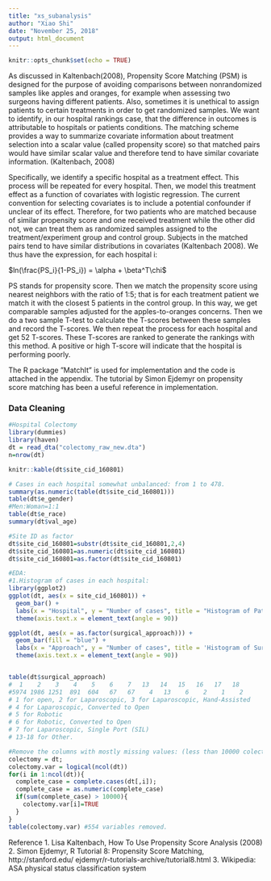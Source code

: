 ```yaml
---
title: "xs_subanalysis"
author: "Xiao Shi"
date: "November 25, 2018"
output: html_document
---
```


```r
knitr::opts_chunk$set(echo = TRUE)
```

As discussed in Kaltenbach(2008), Propensity Score Matching (PSM) is designed for the purpose of avoiding comparisons between nonrandomized samples like apples and oranges, for example when assessing two surgeons having different patients. Also, sometimes it is unethical to assign patients to certain treatments in order to get randomized samples. We want to identify, in our hospital rankings case, that the difference in outcomes is attributable to hospitals or patients conditions. The matching scheme provides a way to summarize covariate information about treatment selection into a scalar value (called propensity score) so that matched pairs would have similar scalar value and therefore tend to have similar covariate information. (Kaltenbach, 2008)

Specifically, we identify a specific hospital as a treatment effect. This process will be repeated for every hospital. Then, we model this treatment effect as a function of covariates with logistic regression. The current convention for selecting covariates is to include a potential confounder if unclear of its effect. Therefore, for two patients who are matched because of similar propensity score and one received treatment while the other did not, we can treat them as randomized samples assigned to the treatment/experiment group and control group. Subjects in the matched pairs tend to have similar distributions in covariates (Kaltenbach 2008). We thus have the expression, for each hospital i:

$ln(\frac{PS_i}{1-PS_i}) = \alpha + \beta^T\chi$


PS stands for propensity score. Then we match the propensity score using nearest neighbors with the ratio of 1:5; that is for each treatment patient we match it with the closest 5 patients in the control group. In this way, we get comparable samples adjusted for the apples-to-oranges concerns. Then we do a two sample T-test to calculate the T-scores between these samples and record the T-scores. We then repeat the process for each hospital and get 52 T-scores. These T-scores are ranked to generate the rankings with this method. A positive or high T-score will indicate that the hospital is performing poorly.

The R package ”MatchIt” is used for implementation and the code is attached in the appendix. The tutorial by Simon Ejdemyr on propensity score matching has been a useful reference in implementation.

### Data Cleaning
```r
#Hospital Colectomy
library(dummies)
library(haven)
dt = read_dta("colectomy_raw_new.dta")
n=nrow(dt)

knitr::kable(dt$site_cid_160801)

# Cases in each hospital somewhat unbalanced: from 1 to 478.
summary(as.numeric(table(dt$site_cid_160801)))
table(dt$e_gender)
#Men:Woman=1:1
table(dt$e_race)
summary(dt$val_age)

#Site ID as factor
dt$site_cid_160801=substr(dt$site_cid_160801,2,4)
dt$site_cid_160801=as.numeric(dt$site_cid_160801)
dt$site_cid_160801=as.factor(dt$site_cid_160801)

#EDA:
#1.Histogram of cases in each hospital:
library(ggplot2)
ggplot(dt, aes(x = site_cid_160801)) + 
  geom_bar() + 
  labs(x = "Hospital", y = "Number of cases", title = "Histogram of Patients") +
  theme(axis.text.x = element_text(angle = 90))

ggplot(dt, aes(x = as.factor(surgical_approach))) + 
  geom_bar(fill = "blue") + 
  labs(x = "Approach", y = "Number of cases", title = 'Histogram of Surgical Approaches') +
  theme(axis.text.x = element_text(angle = 90))


table(dt$surgical_approach)
#  1    2    3    4    5    6    7   13   14   15   16   17   18 
#5974 1986 1251  891  604   67   67    4   13    6    2    1    2 
# 1 for open, 2 for Laparoscopic, 3 for Laparoscopic, Hand-Assisted
# 4 for Laparoscopic, Converted to Open
# 5 for Robotic
# 6 for Robotic, Converted to Open
# 7 for Laparoscopic, Single Port (SIL)
# 13-18 for Other.

#Remove the columns with mostly missing values: (less than 10000 colectomy cases)
colectomy = dt;
colectomy.var = logical(ncol(dt))
for(i in 1:ncol(dt)){
  complete_case = complete.cases(dt[,i]);
  complete_case = as.numeric(complete_case)
  if(sum(complete_case) > 10000){
    colectomy.var[i]=TRUE
  }
}
table(colectomy.var) #554 variables removed.
```
Reference
1. Lisa Kaltenbach, How To Use Propensity Score Analysis (2008)
2. Simon Ejdemyr, R Tutorial 8: Propensity Score Matching,
http://stanford.edu/ ejdemyr/r-tutorials-archive/tutorial8.html
3. Wikipedia: ASA physical status classification system

